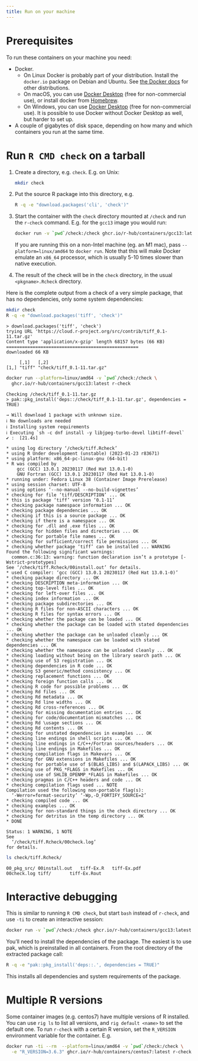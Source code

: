 ```yaml
---
title: Run on your machine
---
```


# Prerequisites

To run these containers on your machine you need:

* Docker.
  - On Linux Docker is probably part of your distribution. Install the
    `docker.io` package on Debian and Ubuntu.
    See [the Docker docs](https://docs.docker.com/engine/install/) for
    other distributions.
  - On macOS, you can use
    [Docker Desktop](https://docs.docker.com/get-docker/) (free for
    non-commercial use), or install docker from
    [Homebrew](https://brew.sh/).
  - On Windows, you can use
    [Docker Desktop](https://docs.docker.com/get-docker/) (free for
    non-commercial use). It is possible to use Docker without Docker
    Desktop as well, but harder to set up.
* A couple of gigabytes of disk space, depending on how many and which
  containers you run at the same time.


# Run `R CMD check` on a tarball

1. Create a directory, e.g. `check`. E.g. on Unix:
   ```sh
   mkdir check
   ```
2. Put the source R package into this directory, e.g.
   ```sh
   R -q -e "download.packages('cli', 'check')"
   ```
3. Start the container with the `check` directory mounted at `/check` and
   run the `r-check` command. E.g. for the `gcc13` image you would run:
   ```sh
   docker run -v `pwd`/check:/check ghcr.io/r-hub/containers/gcc13:latest r-check
   ```
   If you are running this on a non-Intel machine (eg. an M1 mac), pass
   `--platform=linux/amd64` to `docker run`. Note that this will make
   Docker emulate an `x86_64` processor, which is usually 5-10 times
   slower than native execution.
4. The result of the check will be in the `check` directory, in the usual
   `<pkgname>.Rcheck` directory.

Here is the complete output from a check of a very simple package, that
has no dependencies, only some system dependencies:

```sh
mkdir check
R -q -e "download.packages('tiff', 'check')"
```

```
> download.packages('tiff', 'check')
trying URL 'https://cloud.r-project.org/src/contrib/tiff_0.1-11.tar.gz'
Content type 'application/x-gzip' length 68157 bytes (66 KB)
==================================================
downloaded 66 KB

     [,1]   [,2]
[1,] "tiff" "check/tiff_0.1-11.tar.gz"
```

```sh
docker run --platform=linux/amd64 -v `pwd`/check:/check \
  ghcr.io/r-hub/containers/gcc13:latest r-check
```

```
Checking /check/tiff_0.1-11.tar.gz
> pak::pkg_install('deps::/check/tiff_0.1-11.tar.gz', dependencies = TRUE)

→ Will download 1 package with unknown size.
ℹ No downloads are needed
ℹ Installing system requirements
ℹ Executing `sh -c dnf install -y libjpeg-turbo-devel libtiff-devel`
✔ :  [21.4s]

* using log directory ‘/check/tiff.Rcheck’
* using R Under development (unstable) (2023-01-23 r83671)
* using platform: x86_64-pc-linux-gnu (64-bit)
* R was compiled by
    gcc (GCC) 13.0.1 20230117 (Red Hat 13.0.1-0)
    GNU Fortran (GCC) 13.0.1 20230117 (Red Hat 13.0.1-0)
* running under: Fedora Linux 38 (Container Image Prerelease)
* using session charset: UTF-8
* using options ‘--no-manual --no-build-vignettes’
* checking for file ‘tiff/DESCRIPTION’ ... OK
* this is package ‘tiff’ version ‘0.1-11’
* checking package namespace information ... OK
* checking package dependencies ... OK
* checking if this is a source package ... OK
* checking if there is a namespace ... OK
* checking for .dll and .exe files ... OK
* checking for hidden files and directories ... OK
* checking for portable file names ... OK
* checking for sufficient/correct file permissions ... OK
* checking whether package ‘tiff’ can be installed ... WARNING
Found the following significant warnings:
  common.c:36:13: warning: function declaration isn’t a prototype [-Wstrict-prototypes]
See ‘/check/tiff.Rcheck/00install.out’ for details.
* used C compiler: ‘gcc (GCC) 13.0.1 20230117 (Red Hat 13.0.1-0)’
* checking package directory ... OK
* checking DESCRIPTION meta-information ... OK
* checking top-level files ... OK
* checking for left-over files ... OK
* checking index information ... OK
* checking package subdirectories ... OK
* checking R files for non-ASCII characters ... OK
* checking R files for syntax errors ... OK
* checking whether the package can be loaded ... OK
* checking whether the package can be loaded with stated dependencies ... OK
* checking whether the package can be unloaded cleanly ... OK
* checking whether the namespace can be loaded with stated dependencies ... OK
* checking whether the namespace can be unloaded cleanly ... OK
* checking loading without being on the library search path ... OK
* checking use of S3 registration ... OK
* checking dependencies in R code ... OK
* checking S3 generic/method consistency ... OK
* checking replacement functions ... OK
* checking foreign function calls ... OK
* checking R code for possible problems ... OK
* checking Rd files ... OK
* checking Rd metadata ... OK
* checking Rd line widths ... OK
* checking Rd cross-references ... OK
* checking for missing documentation entries ... OK
* checking for code/documentation mismatches ... OK
* checking Rd \usage sections ... OK
* checking Rd contents ... OK
* checking for unstated dependencies in examples ... OK
* checking line endings in shell scripts ... OK
* checking line endings in C/C++/Fortran sources/headers ... OK
* checking line endings in Makefiles ... OK
* checking compilation flags in Makevars ... OK
* checking for GNU extensions in Makefiles ... OK
* checking for portable use of $(BLAS_LIBS) and $(LAPACK_LIBS) ... OK
* checking use of PKG_*FLAGS in Makefiles ... OK
* checking use of SHLIB_OPENMP_*FLAGS in Makefiles ... OK
* checking pragmas in C/C++ headers and code ... OK
* checking compilation flags used ... NOTE
Compilation used the following non-portable flag(s):
  ‘-Werror=format-security’ ‘-Wp,-D_FORTIFY_SOURCE=2’
* checking compiled code ... OK
* checking examples ... OK
* checking for non-standard things in the check directory ... OK
* checking for detritus in the temp directory ... OK
* DONE

Status: 1 WARNING, 1 NOTE
See
  ‘/check/tiff.Rcheck/00check.log’
for details.
```

```sh
ls check/tiff.Rcheck/
```

```
00_pkg_src/	00install.out	tiff-Ex.R	tiff-Ex.pdf
00check.log	tiff/		tiff-Ex.Rout
```


# Interactive debugging

This is similar to running `R CMD check`, but start `bash` instead of
`r-check`, and use `-ti` to create an interactive session:
```sh
docker run -v `pwd`/check:/check ghcr.io/r-hub/containers/gcc13:latest bash
```

You'll need to install the dependencies of the package. The easiest is to
use pak, which is preinstalled in all containers. From the root directory
of the extracted package call:
```sh
R -q -e "pak::pkg_install('deps::.', dependencies = TRUE)"
```
This installs all dependencies and system requirements of the package.


# Multiple R versions

Some container images (e.g. centos7) have multiple versions of R installed.
You can use `rig ls` to list all versions, and `rig default <name>` to
set the default one.
To run `r-check` with a certain R version, set the `R_VERSION` environment
variable for the container. E.g.

```sh
docker run -ti --rm  --platform=linux/amd64 -v `pwd`/check:/check \
  -e "R_VERSION=3.6.3" ghcr.io/r-hub/containers/centos7:latest r-check
```
